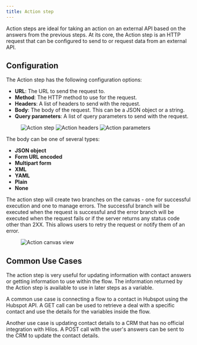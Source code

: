 ```yaml
---
title: Action step
---
```


Action steps are ideal for taking an action on an external API based on the answers from the previous steps. At its core, the Action step is an HTTP request that can be configured to send to or request data from an external API.

## Configuration

The Action step has the following configuration options:

- **URL**: The URL to send the request to.
- **Method**: The HTTP method to use for the request.
- **Headers**: A list of headers to send with the request.
- **Body**: The body of the request. This can be a JSON object or a string.
- **Query parameters**: A list of query parameters to send with the request.

<figure>
  <img
    src='https://hilos-media.s3.us-east-2.amazonaws.com/documentation/userdocs/using-hilos/reference/flows/action-step/action.png'
    alt='Action step'
  />
  <img
    src='https://hilos-media.s3.us-east-2.amazonaws.com/documentation/userdocs/using-hilos/reference/flows/action-step/headers.png'
    alt='Action headers'
  />
  <img
    src='https://hilos-media.s3.us-east-2.amazonaws.com/documentation/userdocs/using-hilos/reference/flows/action-step/query.png'
    alt='Action parameters'
  />
</figure>

The body can be one of several types:

- **JSON object**
- **Form URL encoded**
- **Multipart form**
- **XML**
- **YAML**
- **Plain**
- **None**

The action step will create two branches on the canvas - one for successful execution and one to manage errors. The successful branch will be executed when the request is successful and the error branch will be executed when the request fails or if the server returns any status code other than 2XX. This allows users to retry the request or notify them of an error.

<figure>
  <img
    src='https://hilos-media.s3.us-east-2.amazonaws.com/documentation/userdocs/using-hilos/reference/flows/action-step/canvas.png'
    alt='Action canvas view'
  />
</figure>

## Common Use Cases

The action step is very useful for updating information with contact answers or getting information to use within the flow. The information returned by the Action step is available to use in later steps as a variable.

A common use case is connecting a flow to a contact in Hubspot using the Hubspot API. A GET call can be used to retrieve a deal with a specific contact and use the details for the variables inside the flow.

Another use case is updating contact details to a CRM that has no official integration with Hilos. A POST call with the user's answers can be sent to the CRM to update the contact details.
